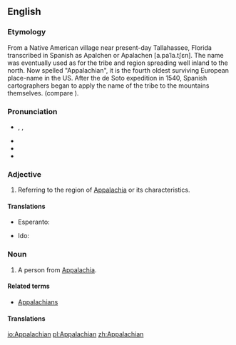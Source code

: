==English==

===Etymology===
From a Native American village near present-day Tallahassee, Florida transcribed in Spanish as Apalchen or Apalachen [a.paˈla.tʃɛn]. The name was eventually used as for the tribe and region spreading well inland to the north. Now spelled "Appalachian", it is the fourth oldest surviving European place-name in the US. After the de Soto expedition in 1540, Spanish cartographers began to apply the name of the tribe to the mountains themselves. (compare {{w|Appalachia#Etymology_and_pronunciation|Wikipedia's article on the etymology and pronunciation of "Appalachia"}}).

===Pronunciation===
* {{a|US}} {{IPA|/ˌæpəˈleɪtʃən/|lang=en}}, {{IPA|/ˌæpəˈlætʃən/|lang=en}}, {{IPA|/ˌæpəˈleɪʃən/|lang=en}}
* {{audio|en-us-Appalachian.ogg|Audio (US)|lang=en}}
* {{rhymes|eɪʃən|lang=en}}
* {{homophones|lang=en|appellation}}

===Adjective===
{{en-adj}}

# Referring to the region of [[Appalachia]] or its characteristics.

====Translations====
{{trans-top|referring to the region of Appalachia}}
* Esperanto: {{t|eo|Apalaĉa}}
{{trans-mid}}
* Ido: {{t|io|Apalacha}}
{{trans-bottom}}

===Noun===
{{en-noun}}

# A person from [[Appalachia]].

====Related terms====
* [[Appalachians]]

====Translations====
{{trans-top|person from Appalachia}}
{{trans-mid}}
{{trans-bottom}}

[[io:Appalachian]]
[[pl:Appalachian]]
[[zh:Appalachian]]
